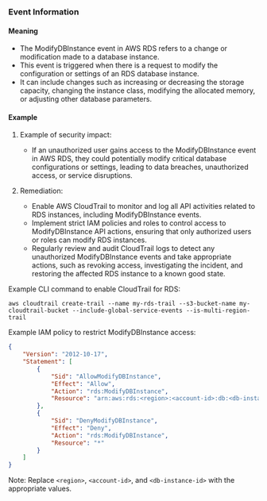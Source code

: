 
### Event Information

#### Meaning

- The ModifyDBInstance event in AWS RDS refers to a change or modification made to a database instance.
- This event is triggered when there is a request to modify the configuration or settings of an RDS database instance.
- It can include changes such as increasing or decreasing the storage capacity, changing the instance class, modifying the allocated memory, or adjusting other database parameters.

#### Example

1. Example of security impact: 
   - If an unauthorized user gains access to the ModifyDBInstance event in AWS RDS, they could potentially modify critical database configurations or settings, leading to data breaches, unauthorized access, or service disruptions.

2. Remediation:
   - Enable AWS CloudTrail to monitor and log all API activities related to RDS instances, including ModifyDBInstance events.
   - Implement strict IAM policies and roles to control access to ModifyDBInstance API actions, ensuring that only authorized users or roles can modify RDS instances.
   - Regularly review and audit CloudTrail logs to detect any unauthorized ModifyDBInstance events and take appropriate actions, such as revoking access, investigating the incident, and restoring the affected RDS instance to a known good state.

Example CLI command to enable CloudTrail for RDS:
```
aws cloudtrail create-trail --name my-rds-trail --s3-bucket-name my-cloudtrail-bucket --include-global-service-events --is-multi-region-trail
```

Example IAM policy to restrict ModifyDBInstance access:
```json
{
    "Version": "2012-10-17",
    "Statement": [
        {
            "Sid": "AllowModifyDBInstance",
            "Effect": "Allow",
            "Action": "rds:ModifyDBInstance",
            "Resource": "arn:aws:rds:<region>:<account-id>:db:<db-instance-id>"
        },
        {
            "Sid": "DenyModifyDBInstance",
            "Effect": "Deny",
            "Action": "rds:ModifyDBInstance",
            "Resource": "*"
        }
    ]
}
```

Note: Replace `<region>`, `<account-id>`, and `<db-instance-id>` with the appropriate values.

